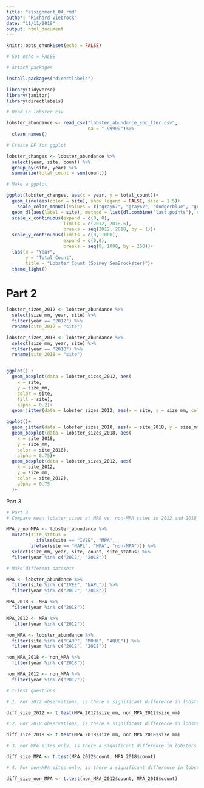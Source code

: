 ```yaml
---
title: "assignment_04_rmd"
author: "Richard Viebrock"
date: "11/11/2019"
output: html_document
---
```


```r
knitr::opts_chunk$set(echo = FALSE)

# Set echo = FALSE
```

```r

# Attach packages

install.packages("directlabels")

library(tidyverse)
library(janitor)
library(directlabels)

# Read in lobster csv

lobster_abundance <- read_csv("lobster_abundance_sbc_lter.csv",
                              na = "-99999")%>%
  clean_names()

```

```r

# Create DF for ggplot

lobster_changes <- lobster_abundance %>%
  select(year, site, count) %>% 
  group_by(site, year) %>% 
  summarize(total_count = sum(count))

```

```r

# Make a ggplot

ggplot(lobster_changes, aes(x = year, y = total_count))+
  geom_line(aes(color = site), show.legend = FALSE, size = 1.5)+
    scale_color_manual(values = c("gray67", "gray67", "dodgerblue", "gray67","dodgerblue"))+
  geom_dl(aes(label = site), method = list(dl.combine("last.points"), cex = 0.75))+
  scale_x_continuous(expand = c(0, 0),
                     limits = c(2012, 2018.5),
                     breaks = seq(2012, 2018, by = 1))+
  scale_y_continuous(limits = c(0, 1000),
                     expand = c(0,0),
                     breaks = seq(0, 1000, by = 250))+
  labs(x = "Year",
       y = "Total Count",
       title = "Lobster Count (Spiney SeaBrockster)")+
  theme_light()

```

# Part 2

```r

lobster_sizes_2012 <- lobster_abundance %>% 
  select(size_mm, year, site) %>% 
  filter(year == "2012") %>% 
  rename(site_2012 = "site")

lobster_sizes_2018 <- lobster_abundance %>% 
  select(size_mm, year, site) %>% 
  filter(year == "2018") %>% 
  rename(site_2018 = "site")


ggplot() +
  geom_boxplot(data = lobster_sizes_2012, aes(
    x = site,  
    y = size_mm,
    color = site,
    fill = site), 
    alpha = 0.2)+
  geom_jitter(data = lobster_sizes_2012, aes(x = site, y = size_mm, color = site))

ggplot()+
  geom_jitter(data = lobster_sizes_2018, aes(x = site_2018, y = size_mm, color = site_2018))+
  geom_boxplot(data = lobster_sizes_2018, aes(
    x = site_2018,
    y = size_mm,
    color = site_2018),
    alpha = 0.75)+
  geom_boxplot(data = lobster_sizes_2012, aes(
    x = site_2012,
    y = size_mm,
    color = site_2012),
    alpha = 0.75
  )+
```

Part 3

```r

# Part 3
# Compare mean lobster sizes at MPA vs. non-MPA sites in 2012 and 2018

MPA_v_nonMPA <- lobster_abundance %>% 
  mutate(site_status = 
           ifelse(site == "IVEE", "MPA",
         ifelse(site == "NAPL", "MPA", "non-MPA"))) %>% 
  select(size_mm, year, site, count, site_status) %>% 
  filter(year %in% c("2012", "2018"))

# Make different datasets

MPA <- lobster_abundance %>% 
  filter(site %in% c("IVEE", "NAPL")) %>% 
  filter(year %in% c("2012", "2018"))

MPA_2018 <- MPA %>% 
  filter(year %in% c("2018"))

MPA_2012 <- MPA %>% 
  filter(year %in% c("2012"))

non_MPA <- lobster_abundance %>% 
  filter(site %in% c("CARP", "MOHK", "AQUE")) %>% 
  filter(year %in% c("2012", "2018"))

non_MPA_2018 <- non_MPA %>% 
  filter(year %in% c("2018"))

non_MPA_2012 <- non_MPA %>% 
  filter(year %in% c("2012"))

# t-test questions

# 1. For 2012 observations, is there a significant difference in lobster size between MPA and non-MPA sites? 

diff_size_2012 <- t.test(MPA_2012$size_mm, non_MPA_2012$size_mm)

# 2. For 2018 observations, is there a significant difference in lobster size between MPA and non-MPA sites? 

diff_size_2018 <- t.test(MPA_2018$size_mm, non_MPA_2018$size_mm)

# 3. For MPA sites only, is there a significant difference in lobsters observed in 2012 vs. 2018?

diff_size_MPA <- t.test(MPA_2012$count, MPA_2018$count)

# 4. For non-MPA sites only, is there a significant difference in lobsters observed in 2012 vs. 2018?

diff_size_non_MPA <- t.test(non_MPA_2012$count, MPA_2018$count)

```

